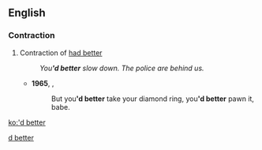==English==

===Contraction===
{{head|en|contractions}}

# Contraction of [[had better]]
#:''You''''d better''' slow down. The police are behind us.''
#* '''1965''', {{w|Bob Dylan}}, {{w|Like a Rolling Stone}}
#*: But you''''d better''' take your diamond ring, you''''d better''' pawn it, babe. 
<!--Reasons for this entry. 1. Had better is very rarely used in it's full form. 2. Easily misunderstood as contraction of "would better" .. Algrif 
Still sounds pretty dubious, but I'll let it stick .. Keene-->

[[Category:English contractions|d better]]

[[ko:'d better]]